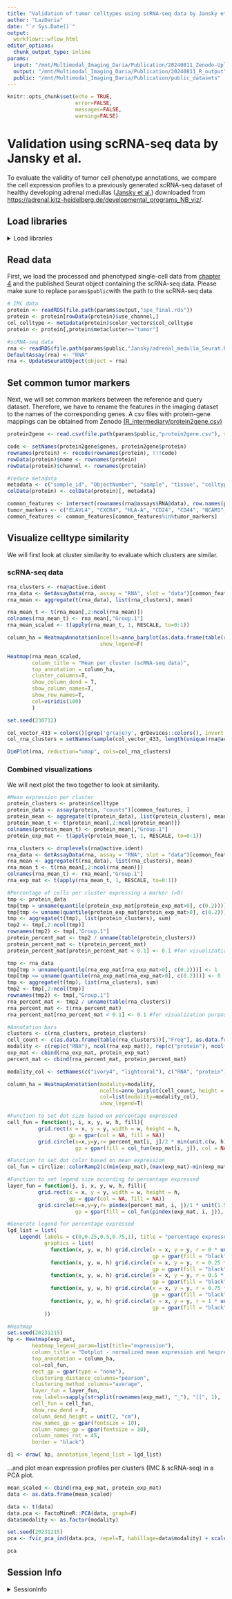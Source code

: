 ```yaml
---
title: "Validation of tumor celltypes using scRNA-seq data by Jansky et al."
author: "LazDaria"
date: "`r Sys.Date()`"
output: 
  workflowr::wflow_html
editor_options:
  chunk_output_type: inline
params: 
  input: "/mnt/Multimodal_Imaging_Daria/Publication/20240811_Zenodo-Upload"
  output: "/mnt/Multimodal_Imaging_Daria/Publication/20240811_R_output"
  public: "/mnt/Multimodal_Imaging_Daria/Publication/public_datasets"
---
```


```r
knitr::opts_chunk$set(echo = TRUE,
                      error=FALSE,
                      messages=FALSE,
                      warning=FALSE)
```

# Validation using scRNA-seq data by Jansky et al. {#jansky}
To evaluate the validity of tumor cell phenotype annotations, we compare the cell expression profiles to a previously generated scRNA-seq dataset of healthy developing adrenal medullas ([Jansky et al.](https://doi.org/10.1038/s41588-021-00806-1)) downloaded from [https://adrenal.kitz-heidelberg.de/developmental_programs_NB_viz/](https://adrenal.kitz-heidelberg.de/developmental_programs_NB_viz/). 

## Load libraries
<details>
   <summary>Load libraries</summary>
   
```r
library(Seurat)
library(dplyr)
library(FactoMineR)
library(factoextra)
library(ComplexHeatmap)
library(viridis)
library(bruceR)
library(SingleCellExperiment)
```
</details>

## Read data
First, we load the processed and phenotyped single-cell data from [chapter 4](#phenotyping) and the published Seurat object containing the scRNA-seq data. Please make sure to replace `params$public`with the path to the scRNA-seq data.

```r
# IMC data
protein <- readRDS(file.path(params$output,"spe_final.rds"))
protein <- protein[rowData(protein)$use_channel,]
col_celltype <- metadata(protein)$color_vectors$col_celltype
protein <- protein[,protein$metacluster=="tumor"]

#scRNA-seq data
rna <- readRDS(file.path(params$public,"Jansky/adrenal_medulla_Seurat.RDS"))
DefaultAssay(rna) <- "RNA"
rna <- UpdateSeuratObject(object = rna)
```

## Set common tumor markers 
Next, we will set common markers between the reference and query dataset. Therefore, we have to rename the features in the imaging dataset to the names of the corresponding genes. A csv files with protein-gene mappings can be obtained from Zenodo [(R_intermediary/protein2gene.csv)](https://doi.org/10.5281/zenodo.13220634)

```r
protein2gene <- read.csv(file.path(params$public,"protein2gene.csv"), sep=";")

code <- setNames(protein2gene$genes, protein2gene$protein)
rownames(protein) <- recode(rownames(protein), !!!code)
rowData(protein)$name <- rownames(protein)
rowData(protein)$channel <- rownames(protein)

#reduce metadata
metadata <- c("sample_id", "ObjectNumber", "sample", "tissue", "celltype", "metacluster")
colData(protein) <- colData(protein)[, metadata]

common_features <- intersect(rownames(rna@assays$RNA@data), row.names(protein))
tumor_markers <- c("ELAVL4", "CXCR4", "HLA-A", "CD24", "CD44", "NCAM1", "GATA3", "VIM", "MKI67", "ST8SIA1", "PRPH", "LUM", "CHGA", "SOX10", "S100B")
common_features <- common_features[common_features%in%tumor_markers]
```
## Visualize celltype similarity

We will first look at cluster similarity to evaluate which clusters are similar. 

### scRNA-seq data
```r
rna_clusters <- rna@active.ident
rna_data <- GetAssayData(rna, assay = "RNA", slot = "data")[common_features, ]
rna_mean <- aggregate(t(rna_data), list(rna_clusters), mean)

rna_mean_t <- t(rna_mean[,2:ncol(rna_mean)])
colnames(rna_mean_t) <- rna_mean[,"Group.1"]
rna_mean_scaled <- t(apply(rna_mean_t, 1, RESCALE, to=0:1))

column_ha = HeatmapAnnotation(ncells=anno_barplot(as.data.frame(table(rna_clusters))[,"Freq"], height = unit(1, "cm")),
                              show_legend=F)

Heatmap(rna_mean_scaled, 
        column_title = "Mean per cluster (scRNA-seq data)",
        top_annotation = column_ha, 
        cluster_columns=T,
        show_column_dend = T,
        show_column_names=T,
        show_row_names=T,
        col=viridis(100)
        )
```

```r
set.seed(230712)

col_vector_433 = colors()[grep('gr(a|e)y', grDevices::colors(), invert = T)]
col_rna_clusters = setNames(sample(col_vector_433, length(unique(rna@active.ident))), unique(rna@active.ident))

DimPlot(rna, reduction="umap", cols=col_rna_clusters)
```

### Combined visualizations
We will next plot the two together to look at similarity.

```r
#Mean expression per cluster
protein_clusters <- protein$celltype
protein_data <- assay(protein, "counts")[common_features, ]
protein_mean <- aggregate(t(protein_data), list(protein_clusters), mean)
protein_mean_t <- t(protein_mean[,2:ncol(protein_mean)])
colnames(protein_mean_t) <- protein_mean[,"Group.1"]
protein_exp_mat <- t(apply(protein_mean_t, 1, RESCALE, to=0:1))

rna_clusters <- droplevels(rna@active.ident)
rna_data <- GetAssayData(rna, assay = "RNA", slot = "data")[common_features, ]
rna_mean <- aggregate(t(rna_data), list(rna_clusters), mean)
rna_mean_t <- t(rna_mean[,2:ncol(rna_mean)])
colnames(rna_mean_t) <- rna_mean[,"Group.1"]
rna_exp_mat <- t(apply(rna_mean_t, 1, RESCALE, to=0:1))

#Percentage of cells per cluster expressing a marker (>0)
tmp <- protein_data
tmp[tmp > unname(quantile(protein_exp_mat[protein_exp_mat>0], c(0.2)))] <- 1
tmp[tmp <= unname(quantile(protein_exp_mat[protein_exp_mat>0], c(0.2)))] <- 0
tmp <- aggregate(t(tmp), list(protein_clusters), sum)
tmp2 <- tmp[,2:ncol(tmp)]
rownames(tmp2) <- tmp[,"Group.1"]
protein_percent_mat <- tmp2 / unname(table(protein_clusters))
protein_percent_mat <- t(protein_percent_mat)
protein_percent_mat[protein_percent_mat < 0.1] <- 0.1 #for visualization purposes

tmp <- rna_data
tmp[tmp > unname(quantile(rna_exp_mat[rna_exp_mat>0], c(0.2)))] <- 1
tmp[tmp <= unname(quantile(rna_exp_mat[rna_exp_mat>0], c(0.2)))] <- 0
tmp <- aggregate(t(tmp), list(rna_clusters), sum)
tmp2 <- tmp[,2:ncol(tmp)]
rownames(tmp2) <- tmp[,"Group.1"]
rna_percent_mat <- tmp2 / unname(table(rna_clusters))
rna_percent_mat <- t(rna_percent_mat)
rna_percent_mat[rna_percent_mat < 0.1] <- 0.1 #for visualization purposes

#Annotation bars
clusters <- c(rna_clusters, protein_clusters)
cell_count <- c(as.data.frame(table(rna_clusters))[,"Freq"], as.data.frame(table(protein_clusters))[,"Freq"])
modality <- c(rep(c("RNA"), ncol(rna_exp_mat)), rep(c("protein"), ncol(protein_exp_mat)))
exp_mat <- cbind(rna_exp_mat, protein_exp_mat)
percent_mat <- cbind(rna_percent_mat, protein_percent_mat)

modality_col <- setNames(c("ivory4", "lightcoral"), c("RNA", "protein"))

column_ha = HeatmapAnnotation(modality=modality,
                              ncells=anno_barplot(cell_count, height = unit(0.5, "cm")),
                              col=list(modality=modality_col),
                              show_legend=T)

#Function to set dot size based on percentage expressed
cell_fun = function(j, i, x, y, w, h, fill){
          grid.rect(x = x, y = y, width = w, height = h, 
                    gp = gpar(col = NA, fill = NA))
          grid.circle(x=x,y=y,r= percent_mat[i, j]/2 * min(unit.c(w, h)),
                      gp = gpar(fill = col_fun(exp_mat[i, j]), col = NA))}

#Function to set dot color based on mean expression
col_fun = circlize::colorRamp2(c(min(exp_mat),(max(exp_mat)-min(exp_mat))/2, max(exp_mat)), viridis(100)[c(1,50,100)])

#Function to set legend size according to percentage expressed
layer_fun = function(j, i, x, y, w, h, fill){
          grid.rect(x = x, y = y, width = w, height = h, 
                    gp = gpar(col = NA, fill = NA))
          grid.circle(x=x,y=y,r= pindex(percent_mat, i, j)/1 * unit(1.5, "mm"),
                      gp = gpar(fill = col_fun(pindex(exp_mat, i, j)), col = NA))}

#Generate legend for percentage expressed
lgd_list = list(
    Legend( labels = c(0,0.25,0.5,0.75,1), title = "percentage expressed",
            graphics = list(
              function(x, y, w, h) grid.circle(x = x, y = y, r = 0 * unit(2, "mm"),
                                               gp = gpar(fill = "black")),
              function(x, y, w, h) grid.circle(x = x, y = y, r = 0.25 * unit(2, "mm"),
                                               gp = gpar(fill = "black")),
              function(x, y, w, h) grid.circle(x = x, y = y, r = 0.5 * unit(2, "mm"),
                                               gp = gpar(fill = "black")),
              function(x, y, w, h) grid.circle(x = x, y = y, r = 0.75 * unit(2, "mm"),
                                               gp = gpar(fill = "black")),
              function(x, y, w, h) grid.circle(x = x, y = y, r = 1 * unit(2, "mm"),
                                               gp = gpar(fill = "black")))
            ))

#Heatmap
set.seed(20231215)
hp <- Heatmap(exp_mat,
        heatmap_legend_param=list(title="expression"),
        column_title = "Dotplot - normalized mean expression and %expressed", 
        top_annotation = column_ha, 
        col=col_fun,
        rect_gp = gpar(type = "none"),
        clustering_distance_columns="pearson",
        clustering_method_columns="average", 
        layer_fun = layer_fun,
        row_labels=sapply(strsplit(rownames(exp_mat), "_"), "[[", 1),
        cell_fun = cell_fun,
        show_row_dend = F,
        column_dend_height = unit(2, "cm"),
        row_names_gp = gpar(fontsize = 10),
        column_names_gp = gpar(fontsize = 10),
        column_names_rot = 45,
        border = "black")

d1 <- draw( hp, annotation_legend_list = lgd_list)
```
...and plot mean expression profiles per clusters (IMC & scRNA-seq) in a PCA plot.

```r
mean_scaled <- cbind(rna_exp_mat, protein_exp_mat)
data <- as.data.frame(mean_scaled)

data <- t(data)
data.pca <- FactoMineR::PCA(data, graph=F)
data$modality <- as.factor(modality)

set.seed(20231215)
pca <- fviz_pca_ind(data.pca, repel=T, habillage=data$modality) + scale_color_manual(values=c("lightcoral", "ivory4"))

pca
```

## Session Info

<details>
   <summary>SessionInfo</summary>
   
```r
sessionInfo()
```
</details>
